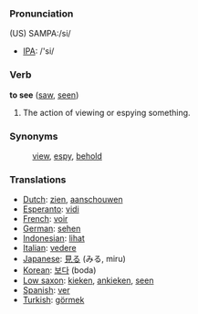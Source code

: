 === Pronunciation ===

(US) SAMPA:/si/
*[[w:IPA|IPA]]: /'si/

=== Verb ===

'''to see''' ([[saw]], [[seen]])

# The action of viewing or espying something.

=== Synonyms ===
:[[view]], [[espy]], [[behold]]

=== Translations ===
*[[Dutch]]: [[zien]], [[aanschouwen]]
*[[Esperanto]]: [[vidi]]
*[[French]]: [[voir]]
*[[German]]: [[sehen]]
*[[Indonesian]]: [[lihat]]
*[[Italian]]: [[vedere]]
*[[Japanese]]: [[見る]] (みる, miru)
*[[Korean]]: [[보다]] (boda)
*[[Low saxon]]: [[kieken]], [[ankieken]], [[seen]]
*[[Spanish]]: [[ver]]
*[[Turkish]]: [[görmek]]